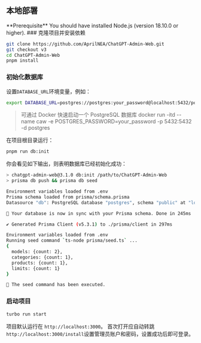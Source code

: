 
## 本地部署
<Callout type="info" emoji="ℹ️">
  **Prerequisite** You should have installed Node.js (version 18.10.0 or
  higher).
</Callout>

<Steps>
  ### 克隆项目并安装依赖

  ```bash
  git clone https://github.com/AprilNEA/ChatGPT-Admin-Web.git
  git checkout v3
  cd ChatGPT-Admin-Web
  pnpm install
  ```

  ### 初始化数据库

  设置`DATABASE_URL`环境变量，例如：
  ```bash
  export DATABASE_URL=postgres://postgres:your_password@localhost:5432/postgres
  ```
  > 可通过 Docker 快速启动一个 PostgreSQL 数据库
  > docker run -itd --name caw -e POSTGRES_PASSWORD=your_password -p 5432:5432 -d postgres

  在项目根目录运行：
  ```bash
  pnpm run db:init
  ```
  你会看见如下输出，则表明数据库已经初始化成功：
  ```bash
  > chatgpt-admin-web@3.1.0 db:init /path/to/ChatGPT-Admin-Web
  > prisma db push && prisma db seed

  Environment variables loaded from .env
  Prisma schema loaded from prisma/schema.prisma
  Datasource "db": PostgreSQL database "postgres", schema "public" at "localhost:5434"

  🚀 Your database is now in sync with your Prisma schema. Done in 245ms

  ✔ Generated Prisma Client (v5.3.1) to ./prisma/client in 297ms

  Environment variables loaded from .env
  Running seed command `ts-node prisma/seed.ts` ...
  {
    models: {count: 2},
    categories: {count: 1},
    products: {count: 1},
    limits: {count: 1}
  }

  🌱 The seed command has been executed.

  ```

  ### 启动项目
  ```bash
  turbo run start
  ```
  项目默认运行在 `http://localhost:3000`。
  首次打开应自动转跳`http://localhost:3000/install`设置管理员账户和密码，设置成功后即可登录。

</Steps>








